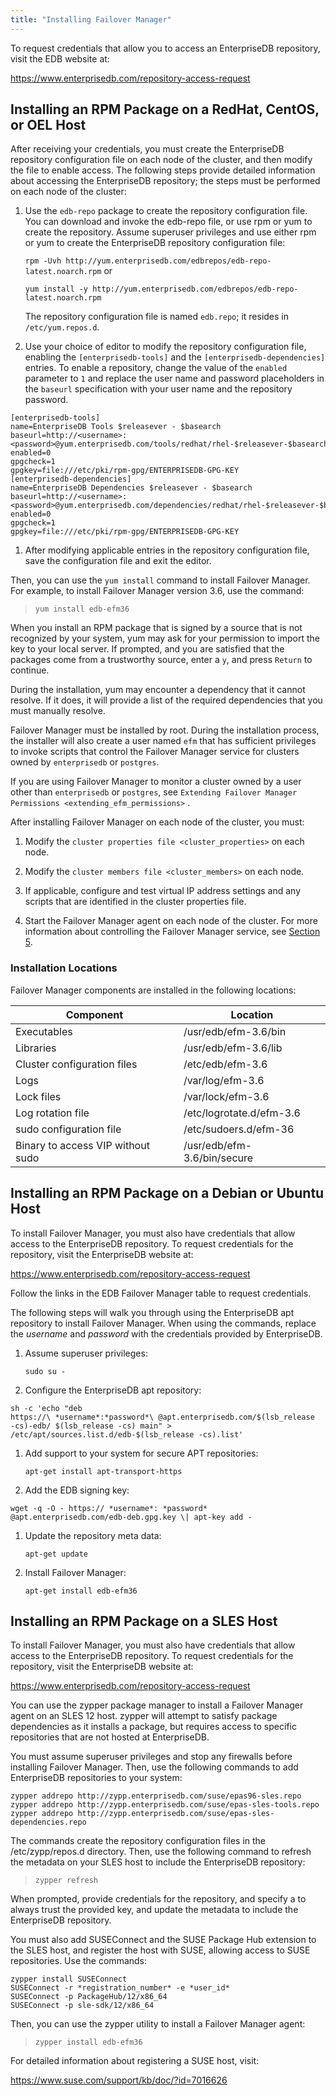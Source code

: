 ```yaml
---
title: "Installing Failover Manager"
---
```


<div id="installing_efm" class="registered_link"></div>

To request credentials that allow you to access an EnterpriseDB repository, visit the EDB website at:

<https://www.enterprisedb.com/repository-access-request>

<div id="linux_installation" class="registered_link"></div>

## Installing an RPM Package on a RedHat, CentOS, or OEL Host

After receiving your credentials, you must create the EnterpriseDB repository configuration file on each node of the cluster, and then modify the file to enable access. The following steps provide detailed information about accessing the EnterpriseDB repository; the steps must be performed on each node of the cluster:

1.  Use the `edb-repo` package to create the repository configuration file. You can download and invoke the edb-repo file, or use rpm or yum to create the repository. Assume superuser privileges and use either rpm or yum to create the EnterpriseDB repository configuration file:

    `rpm -Uvh http://yum.enterprisedb.com/edbrepos/edb-repo-latest.noarch.rpm` or

    `yum install -y http://yum.enterprisedb.com/edbrepos/edb-repo-latest.noarch.rpm`

    The repository configuration file is named `edb.repo`; it resides in `/etc/yum.repos.d`.

2.  Use your choice of editor to modify the repository configuration file, enabling the `[enterprisedb-tools]` and the `[enterprisedb-dependencies]` entries. To enable a repository, change the value of the `enabled` parameter to `1` and replace the user name and password placeholders in the `baseurl` specification with your user name and the repository password.

<!-- -->

```
[enterprisedb-tools]
name=EnterpriseDB Tools $releasever - $basearch
baseurl=http://<username>:<password>@yum.enterprisedb.com/tools/redhat/rhel-$releasever-$basearch
enabled=0
gpgcheck=1
gpgkey=file:///etc/pki/rpm-gpg/ENTERPRISEDB-GPG-KEY
[enterprisedb-dependencies]
name=EnterpriseDB Dependencies $releasever - $basearch
baseurl=http://<username>:<password>@yum.enterprisedb.com/dependencies/redhat/rhel-$releasever-$basearch
enabled=0
gpgcheck=1
gpgkey=file:///etc/pki/rpm-gpg/ENTERPRISEDB-GPG-KEY
```

1.  After modifying applicable entries in the repository configuration file, save the configuration file and exit the editor.

Then, you can use the `yum install` command to install Failover Manager. For example, to install Failover Manager version 3.6, use the command:

> `yum install edb-efm36`

When you install an RPM package that is signed by a source that is not recognized by your system, yum may ask for your permission to import the key to your local server. If prompted, and you are satisfied that the packages come from a trustworthy source, enter a `y`, and press `Return` to continue.

During the installation, yum may encounter a dependency that it cannot resolve. If it does, it will provide a list of the required dependencies that you must manually resolve.

Failover Manager must be installed by root. During the installation process, the installer will also create a user named `efm` that has sufficient privileges to invoke scripts that control the Failover Manager service for clusters owned by `enterprisedb` or `postgres`.

If you are using Failover Manager to monitor a cluster owned by a user other than `enterprisedb` or `postgres`, see `Extending Failover Manager Permissions <extending_efm_permissions>` .

After installing Failover Manager on each node of the cluster, you must:

1. Modify the `cluster properties file <cluster_properties>` on each node.

1.  Modify the `cluster members file <cluster_members>` on each node.
2.  If applicable, configure and test virtual IP address settings and any scripts that are identified in the cluster properties file.
3.  Start the Failover Manager agent on each node of the cluster. For more information about controlling the Failover Manager service, see [Section 5](#controlling-the-failover-manager-service).

### Installation Locations

Failover Manager components are installed in the following locations:

| Component                         | Location                    |
| --------------------------------- | --------------------------- |
| Executables                       | /usr/edb/efm-3.6/bin        |
| Libraries                         | /usr/edb/efm-3.6/lib        |
| Cluster configuration files       | /etc/edb/efm-3.6            |
| Logs                              | /var/log/efm-3.6            |
| Lock files                        | /var/lock/efm-3.6           |
| Log rotation file                 | /etc/logrotate.d/efm-3.6    |
| sudo configuration file           | /etc/sudoers.d/efm-36       |
| Binary to access VIP without sudo | /usr/edb/efm-3.6/bin/secure |

<div id="installing_debian_ubuntu" class="registered_link"></div>

## Installing an RPM Package on a Debian or Ubuntu Host

To install Failover Manager, you must also have credentials that allow access to the EnterpriseDB repository. To request credentials for the repository, visit the EnterpriseDB website at:

<https://www.enterprisedb.com/repository-access-request>

Follow the links in the EDB Failover Manager table to request credentials.

The following steps will walk you through using the EnterpriseDB apt repository to install Failover Manager. When using the commands, replace the *username* and *password* with the credentials provided by EnterpriseDB.

1.  Assume superuser privileges:

    `sudo su -`

2.  Configure the EnterpriseDB apt repository:

<!-- -->

```
sh -c 'echo "deb
https://\ *username*:*password*\ @apt.enterprisedb.com/$(lsb_release
-cs)-edb/ $(lsb_release -cs) main" >
/etc/apt/sources.list.d/edb-$(lsb_release -cs).list'
```

1.  Add support to your system for secure APT repositories:

    `apt-get install apt-transport-https`

2.  Add the EDB signing key:

<!-- -->

```
wget -q -O - https:// *username*: *password*
@apt.enterprisedb.com/edb-deb.gpg.key \| apt-key add -
```

1.  Update the repository meta data:

    `apt-get update`

2.  Install Failover Manager:

    `apt-get install edb-efm36`

<div id="sles_installation" class="registered_link"></div>

## Installing an RPM Package on a SLES Host

To install Failover Manager, you must also have credentials that allow access to the EnterpriseDB repository. To request credentials for the repository, visit the EnterpriseDB website at:

<https://www.enterprisedb.com/repository-access-request>

You can use the zypper package manager to install a Failover Manager agent on an SLES 12 host. zypper will attempt to satisfy package dependencies as it installs a package, but requires access to specific repositories that are not hosted at EnterpriseDB.

You must assume superuser privileges and stop any firewalls before installing Failover Manager. Then, use the following commands to add EnterpriseDB repositories to your system:

```
zypper addrepo http://zypp.enterprisedb.com/suse/epas96-sles.repo
zypper addrepo http://zypp.enterprisedb.com/suse/epas-sles-tools.repo
zypper addrepo http://zypp.enterprisedb.com/suse/epas-sles-dependencies.repo
```

The commands create the repository configuration files in the /etc/zypp/repos.d directory. Then, use the following command to refresh the metadata on your SLES host to include the EnterpriseDB repository:

> `zypper refresh`

When prompted, provide credentials for the repository, and specify a to always trust the provided key, and update the metadata to include the EnterpriseDB repository.

You must also add SUSEConnect and the SUSE Package Hub extension to the SLES host, and register the host with SUSE, allowing access to SUSE repositories. Use the commands:

```
zypper install SUSEConnect
SUSEConnect -r *registration_number* -e *user_id*
SUSEConnect -p PackageHub/12/x86_64
SUSEConnect -p sle-sdk/12/x86_64
```

Then, you can use the zypper utility to install a Failover Manager agent:

> `zypper install edb-efm36`

For detailed information about registering a SUSE host, visit:

<https://www.suse.com/support/kb/doc/?id=7016626>

